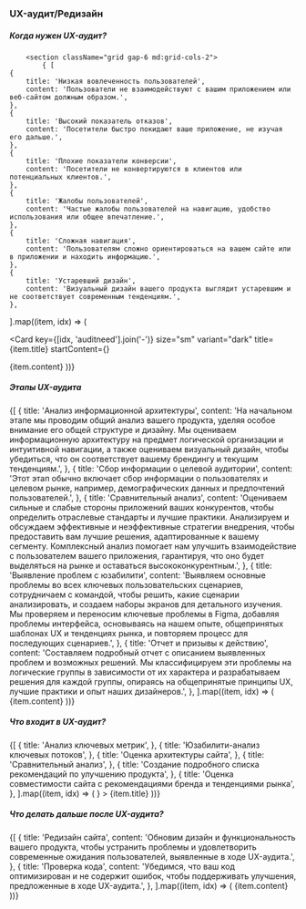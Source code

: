 
### UX-аудит/Редизайн

<Spacer y="xl" />

##### Когда нужен UX-аудит?

<Spacer y="xl" />

    	<section className="grid gap-6 md:grid-cols-2">
    		{ [
    {
    	title: 'Низкая вовлеченность пользователей',
    	content: 'Пользователи не взаимодействуют с вашим приложением или веб-сайтом должным образом.',
    },
    {
    	title: 'Высокий показатель отказов',
    	content: 'Посетители быстро покидают ваше приложение, не изучая его дальше.',
    },
    {
    	title: 'Плохие показатели конверсии',
    	content: 'Посетители не конвертируются в клиентов или потенциальных клиентов.',
    },
    {
    	title: 'Жалобы пользователей',
    	content: 'Частые жалобы пользователей на навигацию, удобство использования или общее впечатление.',
    },
    {
    	title: 'Сложная навигация',
    	content: 'Пользователям сложно ориентироваться на вашем сайте или в приложении и находить информацию.',
    },
    {
    	title: 'Устаревший дизайн',
    	content: 'Визуальный дизайн вашего продукта выглядит устаревшим и не соответствует современным тенденциям.',
    },

].map((item, idx) => (

<Card
key={[idx, 'auditneed'].join('-')}
size="sm"
variant="dark"
title={item.title}
startContent={<CheckCircleIcon color="#D5FF5F" size="40px" />}
>
{item.content}
</Card>
))}
</section>

<Spacer y="3xl" />

##### Этапы UX-аудита

<Spacer y="xl" />

<section className="grid gap-6 md:grid-cols-2">
	{[
		{
			title: 'Анализ информационной архитектуры',
			content: 'На начальном этапе мы проводим общий анализ вашего продукта, уделяя особое внимание его общей структуре и дизайну. Мы оцениваем информационную архитектуру на предмет логической организации и интуитивной навигации, а также оцениваем визуальный дизайн, чтобы убедиться, что он соответствует вашему брендингу и текущим тенденциям.',
		},
		{
			title: 'Сбор информации о целевой аудитории',
			content: 'Этот этап обычно включает сбор информации о пользователях и целевом рынке, например, демографических данных и предпочтений пользователей.',
		},
		{
			title: 'Сравнительный анализ',
			content: 'Оцениваем сильные и слабые стороны приложений ваших конкурентов, чтобы определить отраслевые стандарты и лучшие практики. Анализируем и обсуждаем эффективные и неэффективные стратегии внедрения, чтобы предоставить вам лучшие решения, адаптированные к вашему сегменту. Комплексный анализ помогает нам улучшить взаимодействие с пользователем вашего приложения, гарантируя, что оно будет выделяться на рынке и оставаться высококонкурентным.',
		},
		{
			title: 'Выявление проблем с юзабилити',
			content: 'Выявляем основные проблемы во всех ключевых пользовательских сценариев, сотрудничаем с командой, чтобы решить, какие сценарии анализировать, и создаем наборы экранов для детального изучения. Мы проверяем и переносим ключевые проблемы в Figma, добавляя проблемы интерфейса, основываясь на нашем опыте, общепринятых шаблонах UX и тенденциях рынка, и повторяем процесс для последующих сценариев.',
		},
		{
			title: 'Отчет и призывы к действию',
			content: 'Составляем подробный отчет с описанием выявленных проблем и возможных решений. Мы классифицируем эти проблемы на логические группы в зависимости от их характера и разрабатываем решения для каждой группы, опираясь на общепринятые принципы UX, лучшие практики и опыт наших дизайнеров.',
		},
	].map((item, idx) => (
		<Card
			key={[idx, 'auditsteps'].join('-')}
			idx={idx + 1}
			size="md"
			variant="outlined"
			title={item.title}
		>
			{item.content}
		</Card>
	))}
</section>

<Spacer y="3xl" />

##### Что входит в UX-аудит?

<Spacer y="xl" />

<section className="grid gap-6 md:grid-cols-2">
	{[
		{
			title: 'Анализ ключевых метрик',
		},
		{
			title: 'Юзабилити-анализ ключевых потоков',
		},
		{
			title: 'Оценка архитектуры сайта',
		},
		{
			title: 'Сравнительный анализ',
		},
		{
			title: 'Создание подробного списка рекомендаций по улучшению продукта',
		},
		{
			title: 'Оценка совместимости сайта с рекомендациями бренда и тенденциями рынка',
		},
	].map((item, idx) => (
		<Card
			key={[idx, 'auditinclude'].join('-')}
			size="sm"
			variant="grey"
			title=""
			startContent={
				<CheckCircleIcon
					color="#7681ED"
					size="20px"
				/>
			}
		>
			{item.title}
		</Card>
	))}
</section>

<Spacer y="3xl" />

##### Что делать дальше после UX-аудита?

<Spacer y="xl" />

<section className="grid gap-6 md:grid-cols-2">
	{[
		{
			title: 'Редизайн сайта',
			content: 'Обновим дизайн и функциональность вашего продукта, чтобы устранить проблемы и удовлетворить современные ожидания пользователей, выявленные в ходе UX-аудита.',
		},
		{
			title: 'Проверка кода',
			content: 'Убедимся, что ваш код оптимизирован и не содержит ошибок, чтобы поддерживать улучшения, предложенные в ходе UX-аудита.',
		},
	].map((item, idx) => (
		<Card
			key={[idx, 'auditafter'].join('-')}
			size="md"
			variant="shadow"
			title={item.title}
		>
			{item.content}
		</Card>
	))}
</section>
